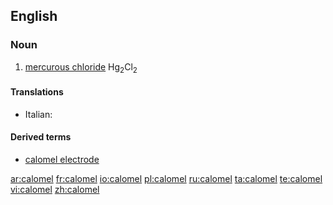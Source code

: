 ==English==

===Noun===
{{en-noun|-}}

#{{inorganic compound}} [[mercurous chloride]] Hg<sub>2</sub>Cl<sub>2</sub>

====Translations====
{{trans-top}}
* Italian: {{t-|it|calomelano|m}}
{{trans-mid}}

{{trans-bottom}}

====Derived terms====
*[[calomel electrode]]

[[ar:calomel]]
[[fr:calomel]]
[[io:calomel]]
[[pl:calomel]]
[[ru:calomel]]
[[ta:calomel]]
[[te:calomel]]
[[vi:calomel]]
[[zh:calomel]]